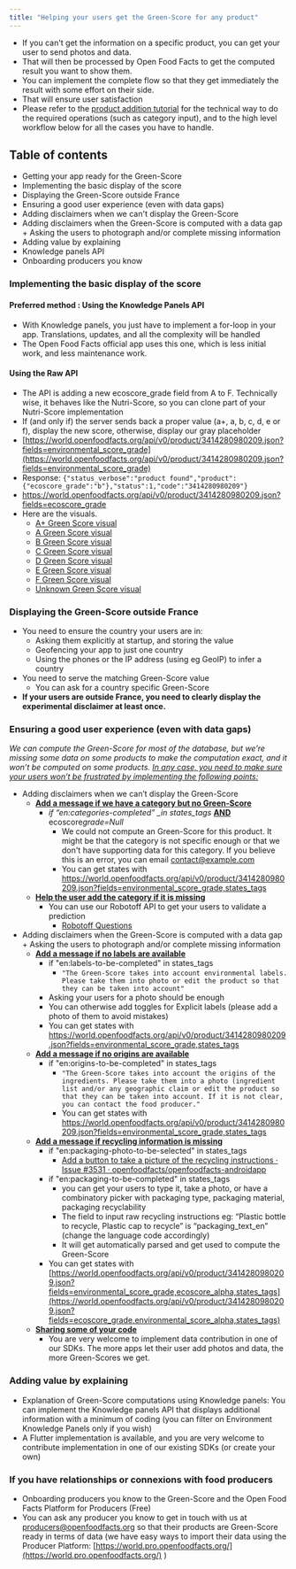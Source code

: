 ```yaml
---
title: "Helping your users get the Green-Score for any product"
---
```


- If you can't get the information on a specific product, you can get your user to send photos and data.
- That will then be processed by Open Food Facts to get the computed result you want to show them.
- You can implement the complete flow so that they get immediately the result with some effort on their side.
- That will ensure user satisfaction
- Please refer to the [product addition tutorial](./adding-missing-products.md) for the technical way to do the required operations (such as category input), and to the high level workflow below for all the cases you have to handle.

## Table of contents

- Getting your app ready for the Green-Score
- Implementing the basic display of the score
- Displaying the Green-Score outside France
- Ensuring a good user experience (even with data gaps)
- Adding disclaimers when we can't display the Green-Score
- Adding disclaimers when the Green-Score is computed with a data gap + Asking the users to photograph and/or complete missing information
- Adding value by explaining
- Knowledge panels API
- Onboarding producers you know

### Implementing the basic display of the score

#### Preferred method : Using the Knowledge Panels API

- With Knowledge panels, you just have to implement a for-loop in your app. Translations, updates, and all the complexity will be handled
- The Open Food Facts official app uses this one, which is less initial work, and less maintenance work.

#### Using the Raw API

- The API is adding a new ecoscore_grade field from A to F. Technically wise, it behaves like the Nutri-Score, so you can clone part of your Nutri-Score implementation
- If (and only if) the server sends back a proper value (a+, a, b, c, d, e or f), display the new score, otherwise, display our gray placeholder
- [https://world.openfoodfacts.org/api/v0/product/3414280980209.json?fields=environmental_score_grade](https://world.openfoodfacts.org/api/v0/product/3414280980209.json?fields=environmental_score_grade)
- Response: `{"status_verbose":"product found","product":{"ecoscore_grade":"b"},"status":1,"code":"3414280980209"}`
- https://world.openfoodfacts.org/api/v0/product/3414280980209.json?fields=ecoscore_grade
- Here are the visuals.
  - [A+ Green Score visual](https://static.openfoodfacts.org/images/attributes/dist/green-score-a-plus.svg)
  - [A Green Score visual](https://static.openfoodfacts.org/images/attributes/dist/green-score-a.svg)
  - [B Green Score visual](https://static.openfoodfacts.org/images/attributes/dist/green-score-b.svg)
  - [C Green Score visual](https://static.openfoodfacts.org/images/attributes/dist/green-score-c.svg)
  - [D Green Score visual](https://static.openfoodfacts.org/images/attributes/dist/green-score-d.svg)
  - [E Green Score visual](https://static.openfoodfacts.org/images/attributes/dist/green-score-e.svg)
  - [F Green Score visual](https://static.openfoodfacts.org/images/attributes/dist/green-score-f.svg)
  - [Unknown Green Score visual](https://static.openfoodfacts.org/images/attributes/dist/green-score-unknown.svg)

### Displaying the Green-Score outside France

- You need to ensure the country your users are in:
  - Asking them explicitly at startup, and storing the value
  - Geofencing your app to just one country
  - Using the phones or the IP address (using eg GeoIP) to infer a country
- You need to serve the matching Green-Score value
  - You can ask for a country specific Green-Score
- **If your users are outside France, you need to clearly display the experimental disclaimer at least once.**

### Ensuring a good user experience (even with data gaps)

_We can compute the Green-Score for most of the database, but we’re missing some data on some products to make the computation exact, and it won’t be computed on some products. <span style="text-decoration:underline;">In any case, you need to make sure your users won’t be frustrated by implementing the following points:</span>_

- Adding disclaimers when we can’t display the Green-Score
  - **<span style="text-decoration:underline;">Add a message if we have a category but no Green-Score</span>**
    - _if “en:categories-completed” \_in states_tags_ **<span style="text-decoration:underline;">AND</span>** ecoscore*grade=Null*
      - We could not compute an Green-Score for this product. It might be that the category is not specific enough or that we don't have supporting data for this category. If you believe this is an error, you can email [contact@example.com](mailto:contact@example.com)
      - You can get states with [https://world.openfoodfacts.org/api/v0/product/3414280980209.json?fields=environmental_score_grade,states_tags ](https://world.openfoodfacts.org/api/v0/product/3414280980209.json?fields=environmental_score_grade,states_tags)
  - **<span style="text-decoration:underline;">Help the user add the category if it is missing</span>**
    - You can use our Robotoff API to get your users to validate a prediction
      - [Robotoff Questions](https://docs.google.com/document/d/1IoDy0toQrrqtWHvDYp2rEVw84Yq1J0x2pt-0RGTm7h0/edit)
- Adding disclaimers when the Green-Score is computed with a data gap + Asking the users to photograph and/or complete missing information
  - **<span style="text-decoration:underline;">Add a message if no labels are available</span>**
    - if "en:labels-to-be-completed" in states_tags
      - `"The Green-Score takes into account environmental labels. Please take them into photo or edit the product so that they can be taken into account"`
    - Asking your users for a photo should be enough
    - You can otherwise add toggles for Explicit labels (please add a photo of them to avoid mistakes)
    - You can get states with [https://world.openfoodfacts.org/api/v0/product/3414280980209.json?fields=environmental_score_grade,states_tags ](https://world.openfoodfacts.org/api/v0/product/3414280980209.json?fields=environmental_score_grade,states_tags)
  - **<span style="text-decoration:underline;">Add a message if no origins are available</span>**
    - if "en:origins-to-be-completed" in states_tags
      - `"The Green-Score takes into account the origins of the ingredients. Please take them into a photo (ingredient list and/or any geographic claim or edit the product so that they can be taken into account. If it is not clear, you can contact the food producer."`
      - You can get states with [https://world.openfoodfacts.org/api/v0/product/3414280980209.json?fields=environmental_score_grade,states_tags ](https://world.openfoodfacts.org/api/v0/product/3414280980209.json?fields=environmental_score_grade,states_tags)
  - **<span style="text-decoration:underline;">Add a message if recycling information is missing</span>**
    - if "en:packaging-photo-to-be-selected" in states_tags
      - [Add a button to take a picture of the recycling instructions · Issue #3531 · openfoodfacts/openfoodfacts-androidapp](https://github.com/openfoodfacts/openfoodfacts-androidapp/issues/3531)
    - if "en:packaging-to-be-completed" in states_tags
      - you can get your users to type it, take a photo, or have a combinatory picker with packaging type, packaging material, packaging recyclability
      - The field to input raw recycling instructions eg: “Plastic bottle to recycle, Plastic cap to recycle” is “packaging_text_en” (change the language code accordingly)
      - It will get automatically parsed and get used to compute the Green-Score
    - You can get states with [https://world.openfoodfacts.org/api/v0/product/3414280980209.json?fields=environmental_score_grade,ecoscore_alpha,states_tags](https://world.openfoodfacts.org/api/v0/product/3414280980209.json?fields=ecoscore_grade,environmental_score_alpha,states_tags)
  - **<span style="text-decoration:underline;">Sharing some of your code</span>**
    - You are very welcome to implement data contribution in one of our SDKs. The more apps let their user add photos and data, the more Green-Scores we get.

### Adding value by explaining

- Explanation of Green-Score computations using Knowledge panels: You can implement the Knowledge panels API that displays additional information with a minimum of coding (you can filter on Environment Knowledge Panels only if you wish)
- A Flutter implementation is available, and you are very welcome to contribute implementation in one of our existing SDKs (or create your own)

### If you have relationships or connexions with food producers

- Onboarding producers you know to the Green-Score and the Open Food Facts Platform for Producers (Free)
- You can ask any producer you know to get in touch with us at [producers@openfoodfacts.org](mailto:producers@openfoodfacts.org) so that their products are Green-Score ready in terms of data (we have easy ways to import their data using the Producer Platform: [https://world.pro.openfoodfacts.org/](https://world.pro.openfoodfacts.org/) )
